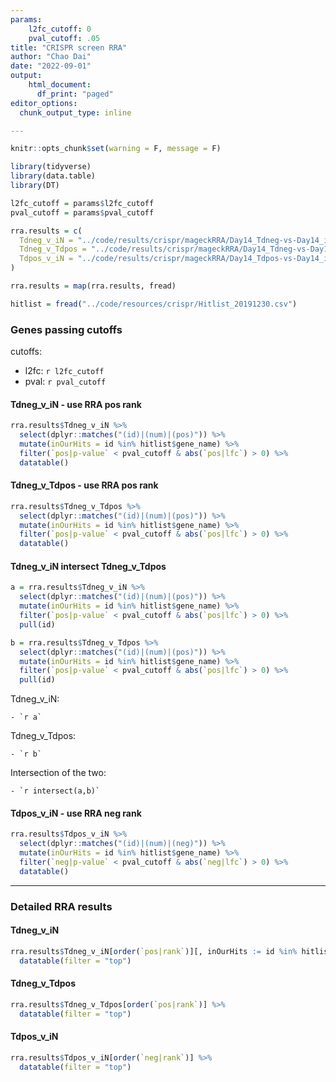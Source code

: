 ```yaml
---
params:
    l2fc_cutoff: 0
    pval_cutoff: .05
title: "CRISPR screen RRA"
author: "Chao Dai"
date: "2022-09-01"
output: 
    html_document:
      df_print: "paged"
editor_options:
  chunk_output_type: inline

---
```


```r
knitr::opts_chunk$set(warning = F, message = F)

library(tidyverse)
library(data.table)
library(DT)

l2fc_cutoff = params$l2fc_cutoff
pval_cutoff = params$pval_cutoff
```


```r
rra.results = c(
  Tdneg_v_iN = "../code/results/crispr/mageckRRA/Day14_Tdneg-vs-Day14_iN/RRA.gene_summary.txt",
  Tdneg_v_Tdpos = "../code/results/crispr/mageckRRA/Day14_Tdneg-vs-Day14_Tdpos/RRA.gene_summary.txt",
  Tdpos_v_iN = "../code/results/crispr/mageckRRA/Day14_Tdpos-vs-Day14_iN/RRA.gene_summary.txt"
)

rra.results = map(rra.results, fread)

hitlist = fread("../code/resources/crispr/Hitlist_20191230.csv")
```


### Genes passing cutoffs

cutoffs: 

- l2fc: `r l2fc_cutoff`
- pval: `r pval_cutoff`
    

#### Tdneg_v_iN - use RRA pos rank

```r
rra.results$Tdneg_v_iN %>% 
  select(dplyr::matches("(id)|(num)|(pos)")) %>% 
  mutate(inOurHits = id %in% hitlist$gene_name) %>% 
  filter(`pos|p-value` < pval_cutoff & abs(`pos|lfc`) > 0) %>% 
  datatable()
```


#### Tdneg_v_Tdpos - use RRA pos rank

```r
rra.results$Tdneg_v_Tdpos %>% 
  select(dplyr::matches("(id)|(num)|(pos)")) %>% 
  mutate(inOurHits = id %in% hitlist$gene_name) %>% 
  filter(`pos|p-value` < pval_cutoff & abs(`pos|lfc`) > 0) %>% 
  datatable()
```


#### Tdneg_v_iN intersect Tdneg_v_Tdpos

```r
a = rra.results$Tdneg_v_iN %>% 
  select(dplyr::matches("(id)|(num)|(pos)")) %>% 
  mutate(inOurHits = id %in% hitlist$gene_name) %>% 
  filter(`pos|p-value` < pval_cutoff & abs(`pos|lfc`) > 0) %>% 
  pull(id)

b = rra.results$Tdneg_v_Tdpos %>% 
  select(dplyr::matches("(id)|(num)|(pos)")) %>% 
  mutate(inOurHits = id %in% hitlist$gene_name) %>% 
  filter(`pos|p-value` < pval_cutoff & abs(`pos|lfc`) > 0) %>% 
  pull(id)
```

Tdneg_v_iN:

    - `r a`

Tdneg_v_Tdpos:
    
    - `r b`
    
Intersection of the two:

    - `r intersect(a,b)`



#### Tdpos_v_iN - use RRA neg rank

```r
rra.results$Tdpos_v_iN %>% 
  select(dplyr::matches("(id)|(num)|(neg)")) %>% 
  mutate(inOurHits = id %in% hitlist$gene_name) %>% 
  filter(`neg|p-value` < pval_cutoff & abs(`neg|lfc`) > 0) %>% 
  datatable()
```



---



### Detailed RRA results

#### Tdneg_v_iN

```r
rra.results$Tdneg_v_iN[order(`pos|rank`)][, inOurHits := id %in% hitlist$gene_name] %>% 
  datatable(filter = "top")
```

#### Tdneg_v_Tdpos

```r
rra.results$Tdneg_v_Tdpos[order(`pos|rank`)] %>% 
  datatable(filter = "top")
```


#### Tdpos_v_iN

```r
rra.results$Tdpos_v_iN[order(`neg|rank`)] %>% 
  datatable(filter = "top")
```















